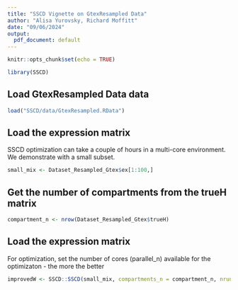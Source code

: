 ```yaml
---
title: "SSCD Vignette on GtexResampled Data"
author: "Alisa Yurovsky, Richard Moffitt"
date: "09/06/2024"
output:
  pdf_document: default
---
```


```r

knitr::opts_chunk$set(echo = TRUE)

library(SSCD)

```

## Load GtexResampled Data data

```r
load("SSCD/data/GtexResampled.RData")

```

## Load the expression matrix 

SSCD optimization can take a couple of hours in a multi-core environment.  We demonstrate with a small subset.

```r
small_mix <- Dataset_Resampled_Gtex$ex[1:100,]

```

## Get the number of compartments from the trueH matrix


```r

compartment_n <- nrow(Dataset_Resampled_Gtex$trueH)

```

## Load the expression matrix 

For optimization, set the number of cores (parallel_n) available for the optimizaton - the more the better

```r
improvedW <- SSCD::SSCD(small_mix, compartments_n = compartment_n, nrun = 200, nmf_seed = 124578, mvg = 1000, parallel_n = 10)

```



